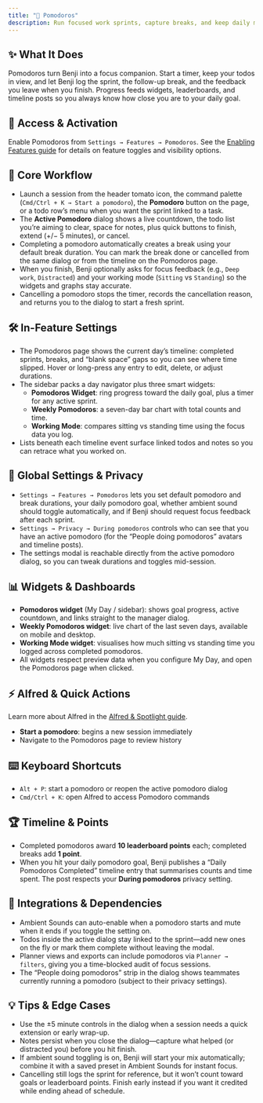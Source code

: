 ```yaml
---
title: "🍅 Pomodoros"
description: Run focused work sprints, capture breaks, and keep daily momentum visible across Benji
---
```


## ✨ What It Does

Pomodoros turn Benji into a focus companion. Start a timer, keep your todos in view, and let Benji log the sprint, the follow-up break, and the feedback you leave when you finish. Progress feeds widgets, leaderboards, and timeline posts so you always know how close you are to your daily goal.

## 🚪 Access & Activation

Enable Pomodoros from `Settings → Features → Pomodoros`. See the [Enabling Features guide](/docs/enabling-features) for details on feature toggles and visibility options.

## 🧭 Core Workflow

- Launch a session from the header tomato icon, the command palette (`Cmd/Ctrl + K → Start a pomodoro`), the **Pomodoro** button on the page, or a todo row’s menu when you want the sprint linked to a task.
- The **Active Pomodoro** dialog shows a live countdown, the todo list you’re aiming to clear, space for notes, plus quick buttons to finish, extend (+/− 5 minutes), or cancel.
- Completing a pomodoro automatically creates a break using your default break duration. You can mark the break done or cancelled from the same dialog or from the timeline on the Pomodoros page.
- When you finish, Benji optionally asks for focus feedback (e.g., `Deep work`, `Distracted`) and your working mode (`Sitting` vs `Standing`) so the widgets and graphs stay accurate.
- Cancelling a pomodoro stops the timer, records the cancellation reason, and returns you to the dialog to start a fresh sprint.

## 🛠️ In-Feature Settings

- The Pomodoros page shows the current day’s timeline: completed sprints, breaks, and “blank space” gaps so you can see where time slipped. Hover or long-press any entry to edit, delete, or adjust durations.
- The sidebar packs a day navigator plus three smart widgets:
  - **Pomodoros Widget**: ring progress toward the daily goal, plus a timer for any active sprint.
  - **Weekly Pomodoros**: a seven-day bar chart with total counts and time.
  - **Working Mode**: compares sitting vs standing time using the focus data you log.
- Lists beneath each timeline event surface linked todos and notes so you can retrace what you worked on.

## 🔐 Global Settings & Privacy

- `Settings → Features → Pomodoros` lets you set default pomodoro and break durations, your daily pomodoro goal, whether ambient sound should toggle automatically, and if Benji should request focus feedback after each sprint.
- `Settings → Privacy → During pomodoros` controls who can see that you have an active pomodoro (for the “People doing pomodoros” avatars and timeline posts).
- The settings modal is reachable directly from the active pomodoro dialog, so you can tweak durations and toggles mid-session.

## 📊 Widgets & Dashboards

- **Pomodoros widget** (My Day / sidebar): shows goal progress, active countdown, and links straight to the manager dialog.
- **Weekly Pomodoros widget**: live chart of the last seven days, available on mobile and desktop.
- **Working Mode widget**: visualises how much sitting vs standing time you logged across completed pomodoros.
- All widgets respect preview data when you configure My Day, and open the Pomodoros page when clicked.

## ⚡ Alfred & Quick Actions

Learn more about Alfred in the [Alfred & Spotlight guide](/docs/alfred-spotlight).

- **Start a pomodoro**: begins a new session immediately
- Navigate to the Pomodoros page to review history

## ⌨️ Keyboard Shortcuts

- `Alt + P`: start a pomodoro or reopen the active pomodoro dialog
- `Cmd/Ctrl + K`: open Alfred to access Pomodoro commands

## 🏆 Timeline & Points

- Completed pomodoros award **10 leaderboard points** each; completed breaks add **1 point**.
- When you hit your daily pomodoro goal, Benji publishes a “Daily Pomodoros Completed” timeline entry that summarises counts and time spent. The post respects your **During pomodoros** privacy setting.

## 🔗 Integrations & Dependencies

- Ambient Sounds can auto-enable when a pomodoro starts and mute when it ends if you toggle the setting on.
- Todos inside the active dialog stay linked to the sprint—add new ones on the fly or mark them complete without leaving the modal.
- Planner views and exports can include pomodoros via `Planner → filters`, giving you a time-blocked audit of focus sessions.
- The “People doing pomodoros” strip in the dialog shows teammates currently running a pomodoro (subject to their privacy settings).

## 💡 Tips & Edge Cases

- Use the ±5 minute controls in the dialog when a session needs a quick extension or early wrap-up.
- Notes persist when you close the dialog—capture what helped (or distracted you) before you hit finish.
- If ambient sound toggling is on, Benji will start your mix automatically; combine it with a saved preset in Ambient Sounds for instant focus.
- Cancelling still logs the sprint for reference, but it won’t count toward goals or leaderboard points. Finish early instead if you want it credited while ending ahead of schedule.
